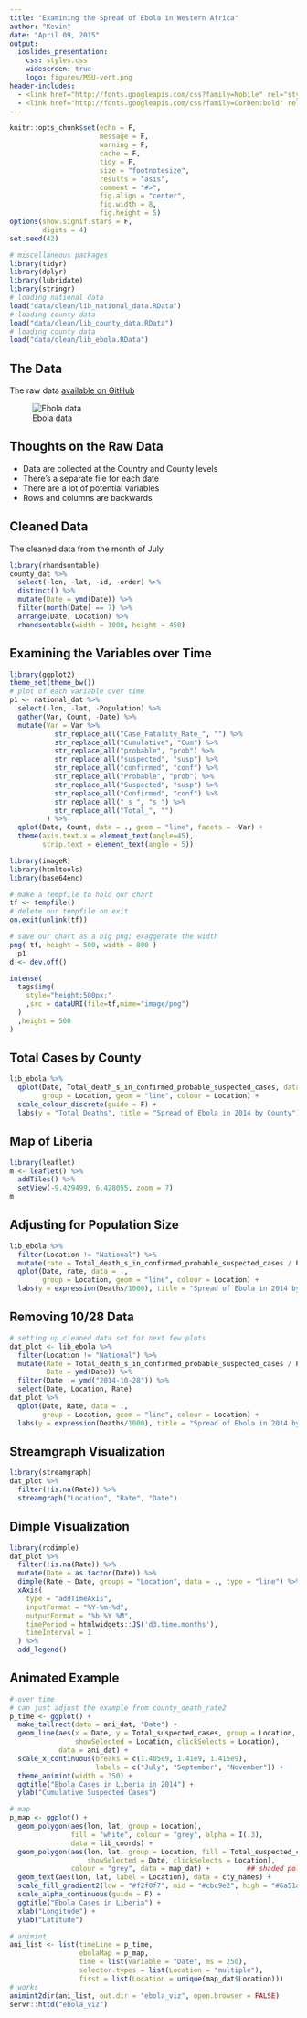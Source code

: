 ```yaml
---
title: "Examining the Spread of Ebola in Western Africa"
author: "Kevin"
date: "April 09, 2015"
output:
  ioslides_presentation:
    css: styles.css
    widescreen: true
    logo: figures/MSU-vert.png
header-includes:  
  - <link href="http://fonts.googleapis.com/css?family=Nobile" rel="stylesheet" type="text/css">
  - <link href="http://fonts.googleapis.com/css?family=Corben:bold" rel="stylesheet" type="text/css">
---
```


```r
knitr::opts_chunk$set(echo = F, 
                      message = F, 
                      warning = F, 
                      cache = F, 
                      tidy = F, 
                      size = "footnotesize", 
                      results = "asis", 
                      comment = "#>", 
                      fig.align = "center", 
                      fig.width = 8, 
                      fig.height = 5)
options(show.signif.stars = F, 
        digits = 4)
set.seed(42)

# miscellaneous packages
library(tidyr)
library(dplyr)
library(lubridate)
library(stringr)
# loading national data
load("data/clean/lib_national_data.RData")
# loading county data
load("data/clean/lib_county_data.RData")
# loading county data
load("data/clean/lib_ebola.RData")
```

## The Data

The raw data [available on GitHub](https://github.com/cmrivers/ebola)

![Ebola data](figures/raw-cmrivers-data.png)

## Thoughts on the Raw Data

* Data are collected at the Country and County levels
* There's a separate file for each date
* There are a lot of potential variables
* Rows and columns are backwards

## Cleaned Data

The cleaned data from the month of July

```r
library(rhandsontable)
county_dat %>% 
  select(-lon, -lat, -id, -order) %>% 
  distinct() %>% 
  mutate(Date = ymd(Date)) %>% 
  filter(month(Date) == 7) %>% 
  arrange(Date, Location) %>% 
  rhandsontable(width = 1000, height = 450) 
```

## Examining the Variables over Time

```r
library(ggplot2)
theme_set(theme_bw())
# plot of each variable over time
p1 <- national_dat %>% 
  select(-lon, -lat, -Population) %>% 
  gather(Var, Count, -Date) %>% 
  mutate(Var = Var %>% 
           str_replace_all("Case_Fatality_Rate_", "") %>% 
           str_replace_all("Cumulative", "Cum") %>% 
           str_replace_all("probable", "prob") %>% 
           str_replace_all("suspected", "susp") %>% 
           str_replace_all("confirmed", "conf") %>% 
           str_replace_all("Probable", "prob") %>% 
           str_replace_all("Suspected", "susp") %>% 
           str_replace_all("Confirmed", "conf") %>% 
           str_replace_all("_s_", "s_") %>% 
           str_replace_all("Total_", "")
         ) %>% 
  qplot(Date, Count, data = ., geom = "line", facets = ~Var) + 
  theme(axis.text.x = element_text(angle=45), 
        strip.text = element_text(angle = 5))

library(imageR)
library(htmltools)
library(base64enc)

# make a tempfile to hold our chart  
tf <- tempfile()
# delete our tempfile on exit
on.exit(unlink(tf))

# save our chart as a big png; exaggerate the width
png( tf, height = 500, width = 800 )
  p1
d <- dev.off()

intense(
  tags$img(
    style="height:500px;"
    ,src = dataURI(file=tf,mime="image/png")
  )
  ,height = 500
)
```

## Total Cases by County

```r
lib_ebola %>% 
  qplot(Date, Total_death_s_in_confirmed_probable_suspected_cases, data = ., 
        group = Location, geom = "line", colour = Location) + 
  scale_colour_discrete(guide = F) + 
  labs(y = "Total Deaths", title = "Spread of Ebola in 2014 by County") 
```

## Map of Liberia

```r
library(leaflet)
m <- leaflet() %>% 
  addTiles() %>% 
  setView(-9.429499, 6.428055, zoom = 7)
m
```

## Adjusting for Population Size

```r
lib_ebola %>% 
  filter(Location != "National") %>% 
  mutate(rate = Total_death_s_in_confirmed_probable_suspected_cases / Population * 1000) %>% 
  qplot(Date, rate, data = ., 
        group = Location, geom = "line", colour = Location) + 
  labs(y = expression(Deaths/1000), title = "Spread of Ebola in 2014 by County") 
```

## Removing 10/28 Data

```r
# setting up cleaned data set for next few plots
dat_plot <- lib_ebola %>% 
  filter(Location != "National") %>% 
  mutate(Rate = Total_death_s_in_confirmed_probable_suspected_cases / Population * 1000 %>% round(3), 
         Date = ymd(Date)) %>% 
  filter(Date != ymd("2014-10-28")) %>% 
  select(Date, Location, Rate)
dat_plot %>% 
  qplot(Date, Rate, data = ., 
        group = Location, geom = "line", colour = Location) + 
  labs(y = expression(Deaths/1000), title = "Spread of Ebola in 2014 by County") 
```

## Streamgraph Visualization

```r
library(streamgraph)
dat_plot %>% 
  filter(!is.na(Rate)) %>% 
  streamgraph("Location", "Rate", "Date")
```

## Dimple Visualization

```r
library(rcdimple)
dat_plot %>% 
  filter(!is.na(Rate)) %>% 
  mutate(Date = as.factor(Date)) %>% 
  dimple(Rate ~ Date, groups = "Location", data = ., type = "line") %>% 
  xAxis(
    type = "addTimeAxis",
    inputFormat = "%Y-%m-%d",
    outputFormat = "%b %Y %M",
    timePeriod = htmlwidgets::JS('d3.time.months'),
    timeInterval = 1
  ) %>% 
  add_legend()
```

## Animated Example

```r
# over time
# can just adjust the example from county_death_rate2
p_time <- ggplot() + 
  make_tallrect(data = ani_dat, "Date") + 
  geom_line(aes(x = Date, y = Total_suspected_cases, group = Location, colour = Location, 
                showSelected = Location, clickSelects = Location), 
            data = ani_dat) + 
  scale_x_continuous(breaks = c(1.405e9, 1.41e9, 1.415e9), 
                     labels = c("July", "September", "November")) + 
  theme_animint(width = 350) + 
  ggtitle("Ebola Cases in Liberia in 2014") + 
  ylab("Cumulative Suspected Cases")

# map
p_map <- ggplot() + 
  geom_polygon(aes(lon, lat, group = Location), 
               fill = "white", colour = "grey", alpha = I(.3), 
               data = lib_coords) +                                      ## counties
  geom_polygon(aes(lon, lat, group = Location, fill = Total_suspected_cases, alpha = Total_suspected_cases, 
                   showSelected = Date, clickSelects = Location), 
               colour = "grey", data = map_dat) +         ## shaded polygons
  geom_text(aes(lon, lat, label = Location), data = cty_names) +         ## county labels
  scale_fill_gradient2(low = "#f2f0f7", mid = "#cbc9e2", high = "#6a51a3") + 
  scale_alpha_continuous(guide = F) + 
  ggtitle("Ebola Cases in Liberia") + 
  xlab("Longitude") + 
  ylab("Latitude")

# animint
ani_list <- list(timeLine = p_time, 
                 ebolaMap = p_map, 
                 time = list(variable = "Date", ms = 250), 
                 selector.types = list(Location = "multiple"), 
                 first = list(Location = unique(map_dat$Location)))
# works
animint2dir(ani_list, out.dir = "ebola_viz", open.browser = FALSE)
servr::httd("ebola_viz")
```



